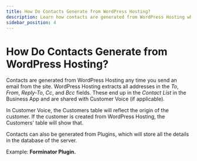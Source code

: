 ```yaml
---
title: How Do Contacts Generate from WordPress Hosting?
description: Learn how contacts are generated from WordPress Hosting when sending emails, and how they appear in your Contact List and Customer Voice.
sidebar_position: 4
---
```


# How Do Contacts Generate from WordPress Hosting?

Contacts are generated from WordPress Hosting any time you send an email from the site. WordPress Hosting extracts all addresses in the *To*, *From*, *Reply-To*, *Cc*, and *Bcc* fields. These end up in the *Contact List* in the Business App and are shared with Customer Voice (if applicable).  

In Customer Voice, the Customers table will reflect the origin of the customer. If the customer is created from WordPress Hosting, the Customers' table will show that. 

Contacts can also be generated from Plugins, which will store all the details in the database of the server. 

Example: **Forminator Plugin.**